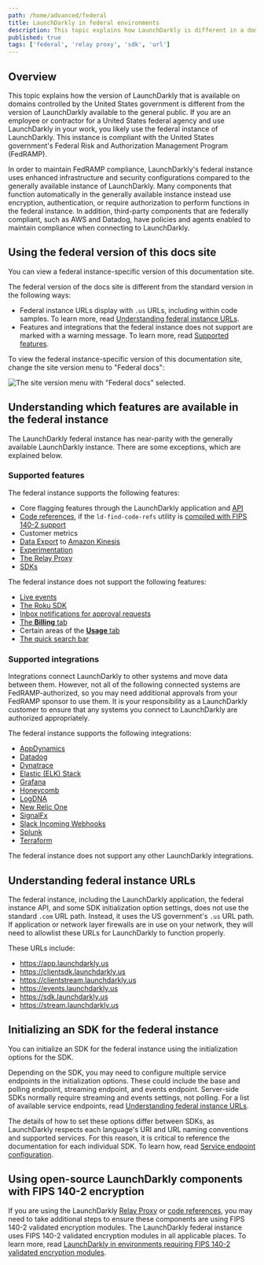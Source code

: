 ```yaml
---
path: /home/advanced/federal
title: LaunchDarkly in federal environments
description: This topic explains how LaunchDarkly is different in a domain controlled by the United States government.
published: true
tags: ['federal', 'relay proxy', 'sdk', 'url']
---
```


## Overview

This topic explains how the version of LaunchDarkly that is available on domains controlled by the United States government is different from the version of LaunchDarkly available to the general public. If you are an employee or contractor for a United States federal agency and use LaunchDarkly in your work, you likely use the federal instance of LaunchDarkly. This instance is compliant with the United States government's Federal Risk and Authorization Management Program (FedRAMP).

In order to maintain FedRAMP compliance, LaunchDarkly's federal instance uses enhanced infrastructure and security configurations compared to the generally available instance of LaunchDarkly. Many components that function automatically in the generally available instance instead use encryption, authentication, or require authorization to perform functions in the federal instance. In addition, third-party components that are federally compliant, such as AWS and Datadog, have policies and agents enabled to maintain compliance when connecting to LaunchDarkly.

## Using the federal version of this docs site

You can view a federal instance-specific version of this documentation site.

The federal version of the docs site is different from the standard version in the following ways:

- Federal instance URLs display with `.us` URLs, including within code samples. To learn more, read [Understanding federal instance URLs](#understanding-federal-instance-urls).
- Features and integrations that the federal instance does not support are marked with a warning message. To learn more, read [Supported features](#supported-features).

To view the federal instance-specific version of this documentation site, change the site version menu to "Federal docs":

![The site version menu with "Federal docs" selected.](federal-version-menu.png)

## Understanding which features are available in the federal instance

The LaunchDarkly federal instance has near-parity with the generally available LaunchDarkly instance. There are some exceptions, which are explained below.

### Supported features

The federal instance supports the following features:

- Core flagging features through the LaunchDarkly application and [API](https://apidocs.launchdarkly.com)
- [Code references](/home/code/code-references), if the `ld-find-code-refs` utility is [compiled with FIPS 140-2 support](/home/code/code-references/#using-code-references-in-federal-environments)
- Customer metrics
- [Data Export](/home/data-export) to [Amazon Kinesis](/home/data-export/kinesis)
- [Experimentation](/home/about-experimentation)
- [The Relay Proxy](/home/relay-proxy)
- [SDKs](/sdk)

The federal instance does not support the following features:

* [Live events](/home/flags/live-events)
* [The Roku SDK](/sdk/client-side/roku)
* [Inbox notifications for approval requests](/home/feature-workflows/approvals/#viewing-flag-approval-requests)
* [The **Billing** tab](/home/billing/billing-tab)
* Certain areas of the [**Usage** tab](/home/billing/usage-metrics)
* [The quick search bar](/home/getting-started#using-the-quick-search-bar)

### Supported integrations

Integrations connect LaunchDarkly to other systems and move data between them. However, not all of the following connected systems are FedRAMP-authorized, so you may need additional approvals from your FedRAMP sponsor to use them. It is your responsibility as a LaunchDarkly customer to ensure that any systems you connect to LaunchDarkly are authorized appropriately.

The federal instance supports the following integrations:

* [AppDynamics](/integrations/appdynamics)
* [Datadog](/integrations/datadog)
* [Dynatrace](/integrations/dynatrace)
* [Elastic (ELK) Stack](/integrations/elastic-stack)
* [Grafana](/integrations/grafana)
* [Honeycomb](/integrations/honeycomb)
* [LogDNA](/integrations/logdna)
* [New Relic One](/integrations/new-relic)
* [SignalFx](/integrations/signalfx)
* [Slack Incoming Webhooks](/integrations/slack/webhooks)
* [Splunk](/integrations/splunk)
* [Terraform](/integrations/terraform)

The federal instance does not support any other LaunchDarkly integrations.

## Understanding federal instance URLs

The federal instance, including the LaunchDarkly application, the federal instance API, and some SDK initialization option settings, does not use the standard `.com` URL path. Instead, it uses the US government's `.us` URL path. If application or network layer firewalls are in use on your network, they will need to allowlist these URLs for LaunchDarkly to function properly.

These URLs include:

- https://app.launchdarkly.us
- https://clientsdk.launchdarkly.us
- https://clientstream.launchdarkly.us
- https://events.launchdarkly.us
- https://sdk.launchdarkly.us
- https://stream.launchdarkly.us

## Initializing an SDK for the federal instance

You can initialize an SDK for the federal instance using the initialization options for the SDK.

Depending on the SDK, you may need to configure multiple service endpoints in the initialization options. These could include the base and polling endpoint, streaming endpoint, and events endpoint. Server-side SDKs normally require streaming and events settings, not polling. For a list of available service endpoints, read [Understanding federal instance URLs](#understanding-federal-instance-urls).

The details of how to set these options differ between SDKs, as LaunchDarkly respects each language's URI and URL naming conventions and supported services. For this reason, it is critical to reference the documentation for each individual SDK. To learn how, read [Service endpoint configuration](/sdk/features/service-endpoint-configuration).

## Using open-source LaunchDarkly components with FIPS 140-2 encryption

If you are using the LaunchDarkly [Relay Proxy](/home/relay-proxy) or [code references](/home/code/code-references), you may need to take additional steps to ensure these components are using FIPS 140-2 validated encryption modules. The LaunchDarkly federal instance uses FIPS 140-2 validated encryption modules in all applicable places. To learn more, read [LaunchDarkly in environments requiring FIPS 140-2 validated encryption modules](/home/advanced/fips-140-2-encryption).
